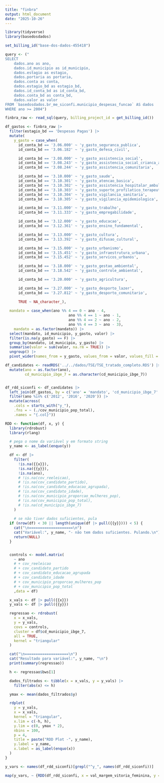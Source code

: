 ```yaml
---
title: "finbra"
output: html_document
date: "2025-10-26"
---
```



```r
library(tidyverse)
library(basedosdados)
```


```r

set_billing_id("base-dos-dados-455418")

query <- ("
SELECT
    dados.ano as ano,
    dados.id_municipio as id_municipio,
    dados.estagio as estagio,
    dados.portaria as portaria,
    dados.conta as conta,
    dados.estagio_bd as estagio_bd,
    dados.id_conta_bd as id_conta_bd,
    dados.conta_bd as conta_bd,
    dados.valor as valor
FROM `basedosdados.br_me_siconfi.municipio_despesas_funcao` AS dados
WHERE ano >= 2004")

finbra_raw <- read_sql(query, billing_project_id = get_billing_id())

```


```r


df_gastos <- finbra_raw |> 
  filter(estagio_bd == 'Despesas Pagas') |> 
  mutate(
    y_gasto = case_when(
      id_conta_bd == '3.06.000' ~ 'y_gasto_seguranca_publica',
      id_conta_bd == '3.06.182' ~ 'y_gasto_defesa_civil',

      id_conta_bd == '3.08.000' ~ 'y_gasto_assistencia_social',
      id_conta_bd == '3.08.243' ~ 'y_gasto_assistencia_social_crianca_adolescente',
      id_conta_bd == '3.08.244' ~ 'y_gasto_assistencia_comunitaria',

      id_conta_bd == '3.10.000' ~ 'y_gasto_saude',
      id_conta_bd == '3.10.301' ~ 'y_gasto_atencao_basica',
      id_conta_bd == '3.10.302' ~ 'y_gasto_assistencia_hospitalar_ambulatorial',
      id_conta_bd == '3.10.303' ~ 'y_gasto_suporte_profilatico_terapeutico',
      id_conta_bd == '3.10.304' ~ 'y_gasto_vigilancia_sanitaria',
      id_conta_bd == '3.10.305' ~ 'y_gasto_vigilancia_epidemiologica',

      id_conta_bd == '3.11.000' ~ 'y_gasto_trabalho',
      id_conta_bd == '3.11.333' ~ 'y_gasto_empregabilidade',

      id_conta_bd == '3.12.000' ~ 'y_gasto_educacao',
      id_conta_bd == '3.12.361' ~ 'y_gasto_ensino_fundamental',

      id_conta_bd == '3.13.000' ~ 'y_gasto_cultura',
      id_conta_bd == '3.13.392' ~ 'y_gasto_difusao_cultural',

      id_conta_bd == '3.15.000' ~ 'y_gasto_urbanismo',
      id_conta_bd == '3.15.451' ~ 'y_gasto_infraestrutura_urbana',
      id_conta_bd == '3.15.452' ~ 'y_gasto_servicos_urbanos',

      id_conta_bd == '3.18.000' ~ 'y_gasto_gestao_ambiental',
      id_conta_bd == '3.18.542' ~ 'y_gasto_controle_ambiental',

      id_conta_bd == '3.20.000' ~ 'y_gasto_agricultura',

      id_conta_bd == '3.27.000' ~ 'y_gasto_desporto_lazer',
      id_conta_bd == '3.27.812' ~ 'y_gasto_desporto_comunitario',

      TRUE ~ NA_character_),
    
  mandato = case_when(ano %% 4 == 0 ~ ano - 4,
                             ano %% 4 == 1 ~ ano - 1,
                             ano %% 4 == 2 ~ ano - 2,
                             ano %% 4 == 3 ~ ano - 3),
    mandato = as.factor(mandato)) |> 
  select(mandato, id_municipio, y_gasto, valor) |> 
  filter(is.na(y_gasto) == F) |> 
  group_by(mandato, id_municipio, y_gasto) |> 
  summarise(valor = sum(valor, na.rm = TRUE)) |> 
  ungroup() |> 
  pivot_wider(names_from = y_gasto, values_from = valor, values_fill = 0)

```


```r
df_candidates <- readRDS('../../dados/TSE/TSE_tratado_completo.RDS') |> 
  mutate(ano = as.factor(ano),
         cd_municipio_ibge_7 = as.character(cd_municipio_ibge_7))


df_rdd_siconfi <- df_candidates |> 
  left_join(df_gastos, by = c('ano' = 'mandato', 'cd_municipio_ibge_7' = 'id_municipio')) |> 
  filter(ano %in% c('2012', '2016', '2020')) |> 
  mutate(across(
    .cols = starts_with("y_"),
    .fns = ~ (./cov_municipio_pop_total),
    .names = "{.col}"))


```


```r

RDD <- function(df, x, y) {
  library(rdrobust)
  library(rlang)

  # pega o nome da variável y em formato string
  y_name <- as_label(enquo(y))

  df <- df |>
    filter(
      !is.na({{x}}),
      !is.na({{y}}),
      !is.na(ano),
      # !is.na(cov_reeleicao),
      # !is.na(cov_candidato_partido),
      # !is.na(cov_candidato_educacao_agrupada),
      # !is.na(cov_candidato_idade),
      # !is.na(cov_municipio_proporcao_mulheres_pop),
      # !is.na(cov_municipio_pop_total),
      # !is.na(cd_municipio_ibge_7)
    )
  
    # se não tiver dados suficientes, pula
  if (nrow(df) < 30 || length(unique(df |> pull({{y}}))) < 5) {
    cat("\n====================\n")
    cat("Variável:", y_name, "- não tem dados suficientes. Pulando.\n")
    return(NULL)
  }


  controls <- model.matrix(
    ~ ano 
    # + cov_reeleicao
    # + cov_candidato_partido
    # + cov_candidato_educacao_agrupada
    # + cov_candidato_idade
    # + cov_municipio_proporcao_mulheres_pop
    # + cov_municipio_pop_total
    ,data = df)

  x_vals <- df |> pull({{x}})
  y_vals <- df |> pull({{y}})

  regressao <- rdrobust(
    x = x_vals,
    y = y_vals,
    covs = controls,
    cluster = df$cd_municipio_ibge_7,
    all = TRUE,
    kernel = "triangular"
  )

  cat("\n====================\n")
  cat("Resultado para variável:", y_name, "\n")
  print(summary(regressao))

  h <- regressao$bws[1]

  dados_filtrados <- tibble(x = x_vals, y = y_vals) |>
    filter(abs(x) <= h)

  ymax <- mean(dados_filtrados$y)

  rdplot(
    y = y_vals,
    x = x_vals,
    kernel = "triangular",
    x.lim = c(-h, h),
    y.lim = c(0, ymax * 2),
    nbins = 100,
    p = 4,
    title = paste("RDD Plot -", y_name),
    y.label = y_name,
    x.label = as_label(enquo(x))
  )
}

```


```r

y_vars <- names(df_rdd_siconfi)[grepl("^y_", names(df_rdd_siconfi))]

map(y_vars, ~ {RDD(df_rdd_siconfi, x = val_margem_vitoria_feminina, y = !!sym(.x))})


```









